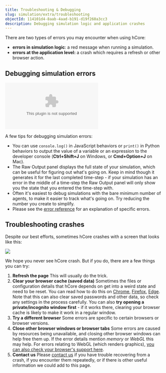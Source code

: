 ```yaml
---
title: Troubleshooting & Debugging
slug: simulation/extra/troubleshooting
objectId: 114101d4-8aab-4aad-b191-d19f260a3cc3
description: Debugging simulation logic and application crashes
---
```


There are two types of errors you may encounter when using hCore:

- **errors in simulation logic**: a red message when running a simulation.
- **errors at the application level:** a crash which requires a refresh or other browser action.

## Debugging simulation errors

<Embed
  type="youtube"
  url="https://youtu.be/lqEZk0Xp51U"
  caption="Debugging tutorial"
/>

A few tips for debugging simulation errors:

- You can use `console.log()` in JavaScript behaviors or `print()` in Python behaviors to output the value of a variable or an expression to the developer console \(**Ctrl+Shift+J** on Windows, or **Cmd+Option+J** on Mac\).
- The Raw Output panel displays the full state of your simulation, which can be useful for figuring out what's going on. Keep in mind though it generates it for the last completed time-step - if your simulation has an error in the middle of a time-step the Raw Output panel will only show you the state that you entered the time-step with.
- Often it's easiest to debug simulations with the bare minimum number of agents, to make it easier to track what's going on. Try reducing the number you create to simplify.
- Please see the [error reference](/docs/simulations/extra/troubleshooting/error-reference) for an explanation of specific errors.

## Troubleshooting crashes

Despite our best efforts, sometimes hCore crashes with a screen that looks like this:

![](https://cdn-us1.hash.ai/site/docs/screenshot-2021-06-15-at-10.24.37.png)

We hope you never see hCore crash. But if you do, there are a few things you can try:

1. **Refresh the page** This will usually do the trick.
1. **Clear your browser cache \(saved data\)** Sometimes the files or configuration details that hCore depends on get into a weird state and need to be reset. You can read how to do this on [Chrome](https://support.google.com/accounts/answer/32050), [Firefox](https://support.mozilla.org/en-US/kb/how-clear-firefox-cache), [Edge](https://support.microsoft.com/en-us/microsoft-edge/view-and-delete-browser-history-in-microsoft-edge-00cf7943-a9e1-975a-a33d-ac10ce454ca4). Note that this can also clear saved passwords and other data, so check any settings in the process carefully. You can also **try opening a private/incognito window first** - if it works there, clearing your browser cache is likely to make it work in a regular window.
1. **Try a different browser** Some errors are specific to certain browsers or browser versions.
1. **Close other browser windows or browser tabs** Some errors are caused by resources being unavailable, and closing other browser windows can help free them up. If the error details mention _memory_ or _WebGL_ this may help. For errors relating to WebGL \(which renders graphics\), [you can also check your browser's support here](https://get.webgl.org/).
1. **Contact us** Please [contact us](https://hash.ai/contact) if you have trouble recovering from a crash, if you encounter them repeatedly, or if there is other useful information we could add to this page.
